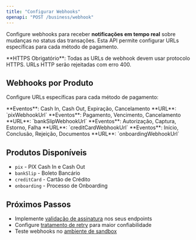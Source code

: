 ```yaml
---
title: "Configurar Webhooks"
openapi: "POST /business/webhook"
---
```


Configure webhooks para receber **notificações em tempo real** sobre mudanças no status das transações. Esta API permite configurar URLs específicas para cada método de pagamento.

<Note>
  **HTTPS Obrigatório**: Todas as URLs de webhook devem usar protocolo HTTPS. URLs HTTP serão rejeitadas com erro 400.
</Note>

## Webhooks por Produto

Configure URLs específicas para cada método de pagamento:

<CardGroup cols={2}>
  <Card title="PIX" icon="qrcode">
    **Eventos**: Cash In, Cash Out, Expiração, Cancelamento
    **URL**: `pixWebhookUrl`
  </Card>
  <Card title="Boleto" icon="file-invoice">
    **Eventos**: Pagamento, Vencimento, Cancelamento
    **URL**: `bankSlipWebhookUrl`
  </Card>
  <Card title="Cartão" icon="credit-card">
    **Eventos**: Autorização, Captura, Estorno, Falha
    **URL**: `creditCardWebhookUrl`
  </Card>
  <Card title="Onboarding" icon="user-check">
    **Eventos**: Início, Conclusão, Rejeição, Documentos
    **URL**: `onboardingWebhookUrl`
  </Card>
</CardGroup>

## Produtos Disponíveis

- `pix` - PIX Cash In e Cash Out
- `bankSlip` - Boleto Bancário
- `creditCard` - Cartão de Crédito
- `onboarding` - Processo de Onboarding

## Próximos Passos

- Implemente [validação de assinatura](/concepts/webhooks#validação-de-segurança) nos seus endpoints
- Configure [tratamento de retry](/api-reference/webhooks/retry) para maior confiabilidade
- Teste webhooks no [ambiente de sandbox](/api-reference/webhooks/test)